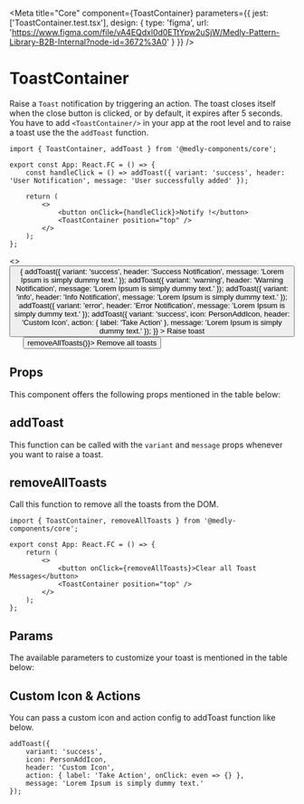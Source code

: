 
<Meta
    title="Core"
    component={ToastContainer}
    parameters={{
        jest: ['ToastContainer.test.tsx'],
        design: {
            type: 'figma',
            url: 'https://www.figma.com/file/vA4EQdxl0d0ETtYpw2uSjW/Medly-Pattern-Library-B2B-Internal?node-id=3672%3A0'
        }
    }}
/>

# ToastContainer
Raise a `Toast` notification by triggering an action. The toast closes itself when the close button is clicked, or by default, it expires after 5 seconds.
You have to add `<ToastContainer/>` in your app at the root level and to raise a toast use the the `addToast` function.

```tsx
import { ToastContainer, addToast } from '@medly-components/core';

export const App: React.FC = () => {
    const handleClick = () => addToast({ variant: 'success', header: 'User Notification', message: 'User successfully added' });

    return (
        <>
            <button onClick={handleClick}>Notify !</button>
            <ToastContainer position="top" />
        </>
    );
};
```

<Preview>
    <Story name="ToastContainer" decorators={[withKnobs]}>
        <>
            <ToastContainer position={select('Position', positions, 'top')}></ToastContainer>
            <Button
                onClick={() => {
                    addToast({
                        variant: 'success',
                        header: 'Success Notification',
                        message: 'Lorem Ipsum is simply dummy text.'
                    });
                    addToast({
                        variant: 'warning',
                        header: 'Warning Notification',
                        message: 'Lorem Ipsum is simply dummy text.'
                    });
                    addToast({
                        variant: 'info',
                        header: 'Info Notification',
                        message: 'Lorem Ipsum is simply dummy text.'
                    });
                    addToast({
                        variant: 'error',
                        header: 'Error Notification',
                        message: 'Lorem Ipsum is simply dummy text.'
                    });
                    addToast({
                        variant: 'success',
                        icon: PersonAddIcon,
                        header: 'Custom Icon',
                        action: { label: 'Take Action' },
                        message: 'Lorem Ipsum is simply dummy text.'
                    });
                }}
            >
                Raise toast
            </Button>
            &nbsp; &nbsp; &nbsp;
            <Button variant="outlined" onClick={() => removeAllToasts()}>
                Remove all toasts
            </Button>
        </>
    </Story>
</Preview>

## Props

This component offers the following props mentioned in the table below:

<Props of={ToastContainer} />

## addToast

This function can be called with the `variant` and `message` props whenever you want to raise a toast.

## removeAllToasts

Call this function to remove all the toasts from the DOM.

```tsx
import { ToastContainer, removeAllToasts } from '@medly-components/core';

export const App: React.FC = () => {
    return (
        <>
            <button onClick={removeAllToasts}>Clear all Toast Messages</button>
            <ToastContainer position="top" />
        </>
    );
};
```

## Params

The available parameters to customize your toast is mentioned in the table below:

<Props of={AddToast} />

## Custom Icon & Actions

You can pass a custom icon and action config to addToast function like below.

```tsx
addToast({
    variant: 'success',
    icon: PersonAddIcon,
    header: 'Custom Icon',
    action: { label: 'Take Action', onClick: even => {} },
    message: 'Lorem Ipsum is simply dummy text.'
});
```
